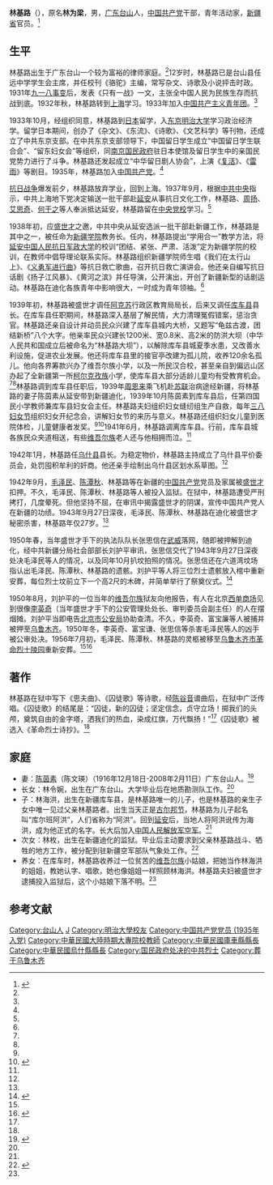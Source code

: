 '''林基路'''（{{bd|1916年|4月17日|1943年|9月27日}}），原名'''林为梁'''，男，[[广东省|广东]][[台山县|台山]]人，[[中国共产党|中国共产党]]干部，青年活动家，[[新疆省_(盛世才)|新疆省]]官员。<ref name=hsw>{{Cite web |url=http://www.hongshannet.cn/Topics/2011-03/30/content_8671.htm |title=林基路|work=红山网|date=2011-03-30 |access-date=2015-04-06 |archive-url=https://web.archive.org/web/20150413085057/http://www.hongshannet.cn/Topics/2011-03/30/content_8671.htm |archive-date=2015-04-13 |dead-url=yes }}</ref>

== 生平 ==
林基路出生于广东台山一个较为富裕的律师家庭。<ref name=yldj/>12岁时，林基路已是台山县任远中学学生会主席，并任校刊《骆驼》主编，常写杂文、诗歌及小说抨击时政。1931年[[九一八事变|九一八事变]]后，发表《只有一战》一文，主张全中国人民为民族生存而抗战到底。1932年秋，林基路转到[[上海|上海]]学习。1933年加入[[中国共产主义青年团|中国共产主义青年团]]。<ref name=hsw/>

1933年10月，经组织同意，林基路到[[日本|日本]]留学，入[[东京|东京]][[明治大学|明治大学]]学习政治经济学。留学日本期间，创办了《杂文》、《东流》、《诗歌》、《文艺科学》等刊物，还成立了中共东京支部。在中共东京支部领导下，中国留日学生成立“中国留日学生联合会”、“留东妇女会”等组织，同[[南京国民政府|南京国民政府]]驻日本使馆及留日学生中的亲国民党势力进行了斗争。林基路还发起成立“中华留日剧人协会”，上演《[[复活|复活]]》、《[[雷雨|雷雨]]》等剧目。1935年，林基路加入[[中国共产党|中国共产党]]。<ref name=hsw/>

[[抗日战争|抗日战争]]爆发前夕，林基路放弃学业，回到上海。1937年9月，根据[[中共中央|中共中央]]指示，中共上海地下党决定输送一批干部赴[[延安|延安]]从事抗日文化工作，林基路、[[周扬|周扬]]、[[艾思奇|艾思奇]]、[[何干之|何干之]]等人奉派抵达延安，林基路留在[[中共中央党校|中央党校]]学习。<ref name=hsw/>

1938年初，应[[盛世才|盛世才]]之邀，中共中央从延安选派一批干部赴新疆工作，林基路是其中之一，被任命为[[新疆大学|新疆学院]]教务长。任内，林基路提出“学用合一”教学方法，将[[延安|延安]][[中国人民抗日军政大学|中国人民抗日军政大学]]的校训“团结、紧张、严肃、活泼”定为新疆学院的校训，在教师中倡导理论联系实际。林基路组织新疆学院师生唱《我们在太行山上》、《[[义勇军进行曲|义勇军进行曲]]》等抗日救亡歌曲，召开抗日救亡演讲会。他还亲自编写抗日话剧《扬子江风暴》、《黄河之滨》并任导演，公开演出，开创了新疆新型的话剧运动。林基路在迪化各族青年中影响很大，一时成为青年领袖。<ref name=hsw/>

1939年初，林基路被盛世才调任[[阿克苏|阿克苏]]行政区教育局局长，后来又调任[[库车县|库车县]]县长。在库车县任职期间，林基路深入基层了解民情，大力清理冤假错案，惩治贪官。林基路还亲自设计并动员民众兴建了库车县城内大桥，又题写“龟兹古渡，团结新桥”八个大字。他亲率民众兴建长1200米、宽0.8米、高2米的防洪大坝（中华人民共和国成立后被命名为“林基路大坝”），以解除库车县城夏季水患，又改善水利设施，促进农业发展。他还将库车县里的接官亭改建为孤儿院，收养120余名孤儿。他向各界筹款兴办了维吾尔族小学，以及一所民汉合校，甚至亲自到偏远山区办起了全新疆第一所[[柯尔克孜族|柯尔克孜族]]小学，使库车县大部分适龄儿童均有受教育机会。<ref name=yldj/><ref name=hsw/>林基路调到库车县任职后，1939年[[周恩来|周恩来]]乘飞机赴[[苏联|苏联]]治病途经新疆，将林基路的妻子陈茵素从延安带到新疆迪化，1939年10月陈茵素到库车县后，任第四国民小学教师兼库车县妇女会主任。林基路夫妇组织妇女缝纫组生产自救，每年[[三八妇女节|三八妇女节]]组织妇女开纪念会，讲解妇女节的来历与意义。林基路还组织妇女儿童到医院体检，儿童健康者发奖。<ref name=hsw/><ref>{{Cite web|title=林基路烈士纪念馆（含林基路小学）|url=http://www.zgdsw.org.cn/n/2013/1023/c222137-23304038.html|accessdate=2013-10-23|work=中国共产党历史网|archive-date=2019-08-11|archive-url=https://web.archive.org/web/20190811065808/http://www.zgdsw.org.cn/n/2013/1023/c222137-23304038.html|dead-url=no}}</ref>1941年6月，林基路调离库车县。行前，库车县城各族民众夹道相送，有些[[维吾尔族|维吾尔族]]老人还与他相拥而泣。<ref name=hsw/>

1942年1月，林基路任[[乌什县|乌什县]]县长。为稳定物价，林基路主持成立了乌什县平价委员会，处罚囤积牟利的奸商。他还亲手绘制出乌什县区划水系草图。<ref name=hsw/>

1942年9月，[[毛泽民|毛泽民]]、[[陈潭秋|陈潭秋]]、林基路等在新疆的[[中国共产党|中国共产党]]党员及家属被[[盛世才|盛世才]]扣押。不久，毛泽民、陈潭秋、林基路等人被投入监狱。在狱中，林基路遭受严刑拷打，几度晕死。但他坚持不屈，在审讯中揭露盛世才的阴谋，宣传中国共产党人在新疆的功绩。1943年9月27日深夜，毛泽民、陈潭秋、林基路在迪化被盛世才秘密杀害，林基路年仅27岁。<ref name=hsw/>

1950年春，当年盛世才手下的执法队队长张思信在[[武威|武威]]落网，随即被押解到迪化，经中共新疆分局社会部部长刘护平审讯，张思信交代了1943年9月27日深夜处决毛泽民等人的情况，以及同年10月扒坟拍照的情况。张思信还在六道湾坟场指认出毛泽民、陈潭秋、林基路的遗骸。刘护平等人将三位烈士遗骸放入棺中重新安葬，每位烈士坟前立下一个高2尺的木碑，并简单举行了祭奠仪式。<ref name=zhimi>{{Cite web|title=刘护平揭开毛泽民被害之谜始末|url=http://paper.people.com.cn/jnsb/html/2006-12/21/content_12141719.htm|accessdate=2006-12-21|work=人民网|archiveurl=https://web.archive.org/web/20150414190755/http://paper.people.com.cn/jnsb/html/2006-12/21/content_12141719.htm|archivedate=2015-04-14}}</ref>

1950年8月，刘护平的一位当年的[[维吾尔族|维吾尔族]]狱友向他报告，有人在北京[[西单商场|西单商场]]见到很像[[李英奇|李英奇]]（当年盛世才手下的公安管理处处长、审判委员会副主任）的人在摆烟摊。刘护平当即电告[[北京市公安局|北京市公安局]]协助查清。不久，李英奇、富宝廉等人被捕并被押至[[乌鲁木齐|乌鲁木齐]]。1950年冬，李英奇、富宝谦、张思信等杀害毛泽民等人的凶手被公审处决。1956年7月初，毛泽民、陈潭秋、林基路的灵柩被移至[[乌鲁木齐市革命烈士陵园|乌鲁木齐市革命烈士陵园]]重新安葬。<ref name=zhimi/><ref name="lslys">{{cite book |author1=谢敏 |title=血沃天山 乌鲁木齐市革命烈士陵园 |publisher=[[中国大百科全书出版社|中国大百科全书出版社]] |location=北京 |isbn=7-5000-6094-7 |pages=1-18}}</ref>

==著作==
林基路在狱中写下《思夫曲》、《囚徒歌》等诗歌，经[[陈谷音|陈谷音]]谱曲后，在狱中广泛传唱。《囚徒歌》的结尾是：“囚徒，新的囚徒；坚定信念，贞守立场！掷我们的头颅，奠筑自由的金字塔，洒我们的热血，染成红旗，万代飘扬！”<ref name=yldj/>《囚徒歌》被选入《革命烈士诗抄》。<ref name=hsw/>

==家庭==
*妻：[[陈茵素|陈茵素]]（陈文瑛）（1916年12月18日-2008年2月11日）广东台山人。<ref>{{Cite web|title=陈茵素同志逝世|url=http://epaper.jxnews.com.cn/jxrb/html/2008-02/14/content_31143.htm|accessdate=2008-02-14|work=江西日报|archiveurl=https://web.archive.org/web/20160309022639/http://epaper.jxnews.com.cn/jxrb/html/2008-02/14/content_31143.htm|archivedate=2016-03-09}}</ref>
*长女：林令婉，出生在广东台山。大学毕业后在地质勘测队工作。<ref name=yldj/>
*子：林海洪，出生在新疆库车县，是林基路唯一的儿子，也是林基路的亲生子女中唯一见过父亲林基路者。出生当天正是[[古尔邦节|古尔邦节]]，林基路为儿子起名叫“库尔班阿洪”，人们省称为“阿洪”。回到[[延安|延安]]后，当地人将阿洪讹传为海洪，成为他正式的名字。长大后加入[[中国人民解放军空军|中国人民解放军空军]]。<ref name=yldj/>
*次女：林枚，出生在新疆迪化的监狱。毕业后主动要求到父亲林基路战斗、牺牲的地方工作，被分配到驻新疆空军部队气象处工作。<ref name=yldj>{{Cite web|title=我心中的爸爸林基路烈士|url=http://yl.xjkunlun.cn/dszl/dszltb/2011/2313040.htm|accessdate=2011-10-12|work=伊犁党建|archiveurl=https://web.archive.org/web/20150410232425/http://yl.xjkunlun.cn/dszl/dszltb/2011/2313040.htm|archivedate=2015-04-10}}</ref>
*养女：在库车时，林基路收养过一位贫苦的[[维吾尔族|维吾尔族]]小姑娘，把她当作林海洪的姐姐，教她认字、唱歌，她也像姐姐一样照顾林海洪。林基路夫妇被盛世才逮捕投入监狱后，这个小姑娘下落不明。<ref name=yldj/>

== 参考文献 ==
{{reflist}}

{{Authority control}}
{{DEFAULTSORT:Lin林}}
[[Category:台山人|Category:台山人]]
[[Category:林姓|J]]
[[Category:明治大學校友|Category:明治大學校友]]
[[Category:中国共产党党员_(1935年入党)|Category:中国共产党党员 (1935年入党)]]
[[Category:中華民國大陸時期大專院校教師|Category:中華民國大陸時期大專院校教師]]
[[Category:中華民國庫車縣縣長|Category:中華民國庫車縣縣長]]
[[Category:中華民國烏什縣縣長|Category:中華民國烏什縣縣長]]
[[Category:国民政府处决的中共烈士|Category:国民政府处决的中共烈士]]
[[Category:葬于乌鲁木齐|Category:葬于乌鲁木齐]]